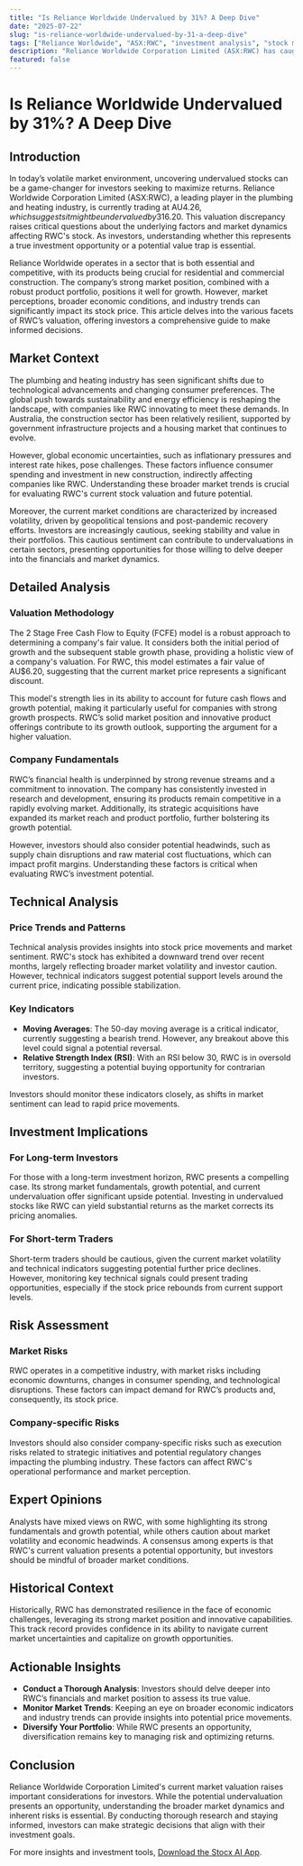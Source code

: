 ```yaml
---
title: "Is Reliance Worldwide Undervalued by 31%? A Deep Dive"
date: "2025-07-22"
slug: "is-reliance-worldwide-undervalued-by-31-a-deep-dive"
tags: ["Reliance Worldwide", "ASX:RWC", "investment analysis", "stock market", "valuation", "technical analysis", "plumbing industry", "undervalued stocks", "market trends", "investment strategy"]
description: "Reliance Worldwide Corporation Limited (ASX:RWC) has caught the attention of investors with its current market valuation seemingly at odds with its fair value. The company's share price of AU$4.26 suggests a 31% discount from its estimated fair value of AU$6.20, calculated using the 2 Stage Free Cash Flow to Equity model. This discrepancy has sparked discussions around potential investment opportunities and the current state of the plumbing and heating industry. As the market conditions fluctuate, understanding the implications of such valuations becomes critical for retail investors looking to make informed decisions. This comprehensive analysis unpacks the valuation methodology, market dynamics, and investment implications, offering insights into whether RWC is a hidden gem or a value trap. We explore broader market trends, technical indicators, potential risks, and expert opinions to provide a holistic view. With actionable insights and a clear understanding of the financial metrics at play, investors can navigate the complexities of the market with greater confidence."
featured: false
---
```


# Is Reliance Worldwide Undervalued by 31%? A Deep Dive

## Introduction

In today’s volatile market environment, uncovering undervalued stocks can be a game-changer for investors seeking to maximize returns. Reliance Worldwide Corporation Limited (ASX:RWC), a leading player in the plumbing and heating industry, is currently trading at AU$4.26, which suggests it might be undervalued by 31% compared to its calculated fair value of AU$6.20. This valuation discrepancy raises critical questions about the underlying factors and market dynamics affecting RWC's stock. As investors, understanding whether this represents a true investment opportunity or a potential value trap is essential.

Reliance Worldwide operates in a sector that is both essential and competitive, with its products being crucial for residential and commercial construction. The company’s strong market position, combined with a robust product portfolio, positions it well for growth. However, market perceptions, broader economic conditions, and industry trends can significantly impact its stock price. This article delves into the various facets of RWC’s valuation, offering investors a comprehensive guide to make informed decisions.

## Market Context

The plumbing and heating industry has seen significant shifts due to technological advancements and changing consumer preferences. The global push towards sustainability and energy efficiency is reshaping the landscape, with companies like RWC innovating to meet these demands. In Australia, the construction sector has been relatively resilient, supported by government infrastructure projects and a housing market that continues to evolve.

However, global economic uncertainties, such as inflationary pressures and interest rate hikes, pose challenges. These factors influence consumer spending and investment in new construction, indirectly affecting companies like RWC. Understanding these broader market trends is crucial for evaluating RWC's current stock valuation and future potential.

Moreover, the current market conditions are characterized by increased volatility, driven by geopolitical tensions and post-pandemic recovery efforts. Investors are increasingly cautious, seeking stability and value in their portfolios. This cautious sentiment can contribute to undervaluations in certain sectors, presenting opportunities for those willing to delve deeper into the financials and market dynamics.

## Detailed Analysis

### Valuation Methodology

The 2 Stage Free Cash Flow to Equity (FCFE) model is a robust approach to determining a company's fair value. It considers both the initial period of growth and the subsequent stable growth phase, providing a holistic view of a company's valuation. For RWC, this model estimates a fair value of AU$6.20, suggesting that the current market price represents a significant discount.

This model's strength lies in its ability to account for future cash flows and growth potential, making it particularly useful for companies with strong growth prospects. RWC’s solid market position and innovative product offerings contribute to its growth outlook, supporting the argument for a higher valuation.

### Company Fundamentals

RWC’s financial health is underpinned by strong revenue streams and a commitment to innovation. The company has consistently invested in research and development, ensuring its products remain competitive in a rapidly evolving market. Additionally, its strategic acquisitions have expanded its market reach and product portfolio, further bolstering its growth potential.

However, investors should also consider potential headwinds, such as supply chain disruptions and raw material cost fluctuations, which can impact profit margins. Understanding these factors is critical when evaluating RWC’s investment potential.

## Technical Analysis

### Price Trends and Patterns

Technical analysis provides insights into stock price movements and market sentiment. RWC's stock has exhibited a downward trend over recent months, largely reflecting broader market volatility and investor caution. However, technical indicators suggest potential support levels around the current price, indicating possible stabilization.

### Key Indicators

- **Moving Averages**: The 50-day moving average is a critical indicator, currently suggesting a bearish trend. However, any breakout above this level could signal a potential reversal.
- **Relative Strength Index (RSI)**: With an RSI below 30, RWC is in oversold territory, suggesting a potential buying opportunity for contrarian investors.

Investors should monitor these indicators closely, as shifts in market sentiment can lead to rapid price movements.

## Investment Implications

### For Long-term Investors

For those with a long-term investment horizon, RWC presents a compelling case. Its strong market fundamentals, growth potential, and current undervaluation offer significant upside potential. Investing in undervalued stocks like RWC can yield substantial returns as the market corrects its pricing anomalies.

### For Short-term Traders

Short-term traders should be cautious, given the current market volatility and technical indicators suggesting potential further price declines. However, monitoring key technical signals could present trading opportunities, especially if the stock price rebounds from current support levels.

## Risk Assessment

### Market Risks

RWC operates in a competitive industry, with market risks including economic downturns, changes in consumer spending, and technological disruptions. These factors can impact demand for RWC’s products and, consequently, its stock price.

### Company-specific Risks

Investors should also consider company-specific risks such as execution risks related to strategic initiatives and potential regulatory changes impacting the plumbing industry. These factors can affect RWC's operational performance and market perception.

## Expert Opinions

Analysts have mixed views on RWC, with some highlighting its strong fundamentals and growth potential, while others caution about market volatility and economic headwinds. A consensus among experts is that RWC's current valuation presents a potential opportunity, but investors should be mindful of broader market conditions.

## Historical Context

Historically, RWC has demonstrated resilience in the face of economic challenges, leveraging its strong market position and innovative capabilities. This track record provides confidence in its ability to navigate current market uncertainties and capitalize on growth opportunities.

## Actionable Insights

- **Conduct a Thorough Analysis**: Investors should delve deeper into RWC’s financials and market position to assess its true value.
- **Monitor Market Trends**: Keeping an eye on broader economic indicators and industry trends can provide insights into potential price movements.
- **Diversify Your Portfolio**: While RWC presents an opportunity, diversification remains key to managing risk and optimizing returns.

## Conclusion

Reliance Worldwide Corporation Limited's current market valuation raises important considerations for investors. While the potential undervaluation presents an opportunity, understanding the broader market dynamics and inherent risks is essential. By conducting thorough research and staying informed, investors can make strategic decisions that align with their investment goals.

For more insights and investment tools, [Download the Stocx AI App](https://stocx.co).
